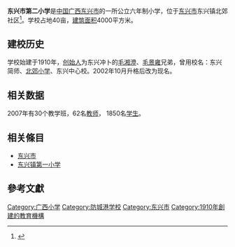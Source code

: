 '''东兴市第二小学'''是[[中国|中国]][[广西|广西]][[东兴市|东兴市]]的一所公立六年制小学，位于[[东兴市|东兴市]]东兴镇北郊社区<ref>{{cite web |title=東興市義務教育學校一覽表 |url=http://www.fcgs.gov.cn/zxbs/msfw/jyfw/ywjyxq/202004/t20200415_139784.html |website=[[防城港市人民政府|防城港市人民政府]] |date=2020-04-15 |accessdate=2021-05-24 |archive-date=2021-05-24 |archive-url=https://web.archive.org/web/20210524034140/http://www.fcgs.gov.cn/zxbs/msfw/jyfw/ywjyxq/202004/t20200415_139784.html |dead-url=no }}</ref>。学校占地40亩，[[建筑面积|建筑面积]]4000平方米。

== 建校历史 ==
学校始建于1910年，[[创始人|创始人]]为东兴冲卜的[[毛湘澄|毛湘澄]]、[[毛景雍|毛景雍]]兄弟，曾用校名：东兴简师、[[北郊小学|北郊小学]]、东兴中心校。2002年10月升格后改为现名。

== 相关数据 ==
2007年有30个教学班，62名[[教师|教师]]， 1850名[[学生|学生]]。

== 相关條目 ==
*[[东兴市|东兴市]]
*[[东兴镇第一小学|东兴镇第一小学]]

== 參考文獻 ==
{{Reflist}}

[[Category:广西小学|Category:广西小学]]
[[Category:防城港学校|Category:防城港学校]]
[[Category:东兴市|Category:东兴市]]
[[Category:1910年創建的教育機構|Category:1910年創建的教育機構]]